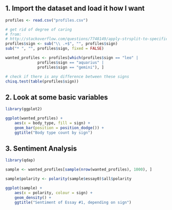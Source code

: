 ## 1. Import the dataset and load it how I want

```r
profiles <- read.csv("profiles.csv")

# get rid of degree of caring
# from:
# http://stackoverflow.com/questions/7748149/apply-strsplit-to-specific-column-in-a-data-frame
profiles$sign <- sub("\\ .+$", "", profiles$sign)
sub("* ", "", profiles$sign, fixed = FALSE)

wanted_profiles <- profiles[which(profiles$sign == "leo" |
              profiles$sign == "aquarius" | 
              profiles$sign == "gemini"), ]

# check if there is any difference between these signs
chisq.test(table(profiles$sign))
```


## 2. Look at some basic variables

```r
library(ggplot2)

ggplot(wanted_profiles) + 
    aes(x = body_type, fill = sign) +
    geom_bar(position = position_dodge()) +
    ggtitle("Body type count by sign")
```

## 3. Sentiment Analysis

```r
library(qdap)

sample <- wanted_profiles[sample(nrow(wanted_profiles), 1000), ]

sample$polarity <- polarity(sample$essay0)$all$polarity

ggplot(sample) +
    aes(x = polarity, colour = sign) +
    geom_density() + 
    ggtitle("Sentiment of Essay #1, depending on sign")
```

